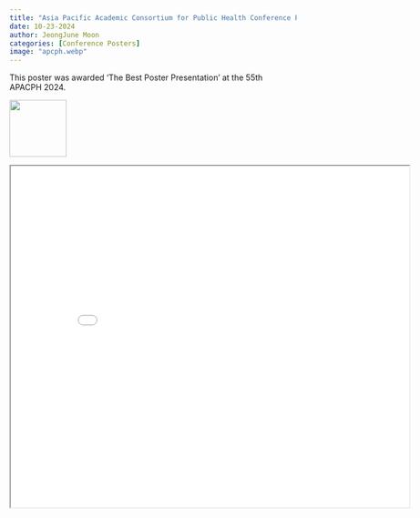 ```yaml
---
title: "Asia Pacific Academic Consortium for Public Health Conference Poster"
date: 10-23-2024 
author: JeongJune Moon
categories: [Conference Posters]
image: "apcph.webp"
---
```


This poster was awarded 'The Best Poster Presentation' at the 55th APACPH 2024.

![](apcph.webp){height=100px}


<iframe width="700" height="600" src="Poster_APACPH.pdf">

